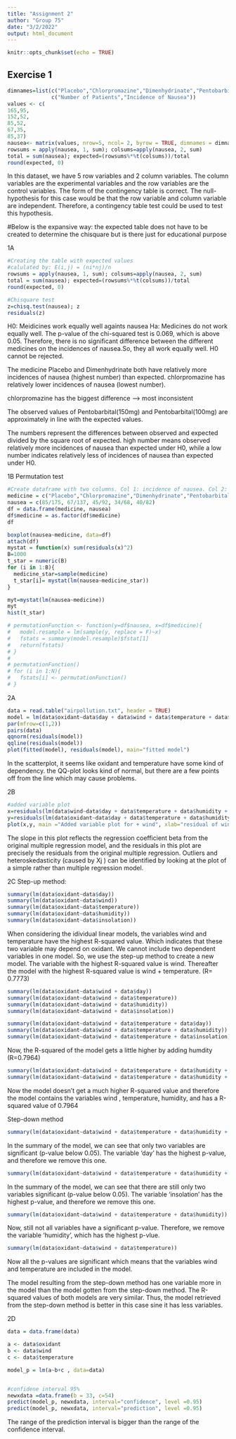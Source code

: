 ---
title: "Assignment 2"
author: "Group 75"
date: "3/2/2022"
output: html_document
---

```{r setup, include=FALSE}
knitr::opts_chunk$set(echo = TRUE)
```

## Exercise 1

```{r}
dimnames=list(c("Placebo","Chlorpromazine","Dimenhydrinate","Pentobarbital(100mg)","Pentobarbital(150mg)"),
              c("Number of Patients","Incidence of Nausea"))
values <- c( 
165,95,
152,52,
85,52,
67,35,
85,37)
nausea<- matrix(values, nrow=5, ncol= 2, byrow = TRUE, dimnames = dimnames)
rowsums = apply(nausea, 1, sum); colsums=apply(nausea, 2, sum)
total = sum(nausea); expected=(rowsums%*%t(colsums))/total
round(expected, 0)
```
In this dataset, we have 5 row variables and 2 column variables. The column variables are the experimental variables and the row variables are the control variables. The form of the contingency table is correct. The null-hypothesis for this case would be that the row variable and column variable are independent. Therefore, a contingency table test could be used to test this hypothesis.  

#Below is the expansive way: the expected table does not have to be created to determine the chisquare but is there just for educational purpose

1A
```{r}
#Creating the table with expected values
#calulated by: E(i,j) = (ni*nj)/n
rowsums = apply(nausea, 1, sum); colsums=apply(nausea, 2, sum)
total = sum(nausea); expected=(rowsums%*%t(colsums))/total
round(expected, 0)

#Chisquare test
z=chisq.test(nausea); z
residuals(z)
```
H0: Meidicines work equally well againts nausea
Ha: Medicines do not work equally well.
The p-value of the chi-squared test is 0.069, which is above 0.05. Therefore, there is no significant difference between the different medicines on the incidences of nausea.So, they all work equally well. H0 cannot be rejected.

The medicine Placebo and Dimenhydrinate both have relatively more incidences of nausea (highest number) than expected. chlorpromazine has relatively lower incidences of nausea (lowest number). 

chlorpromazine has the biggest difference --> most inconsistent

The observed values of Pentobarbital(150mg) and Pentobarbital(100mg) are approximately in line with the expected values.

The numbers represent the differences between observed and expected divided by the square root of expected. high number means observed relatively more incidences of nausea than expected under H0, while a low number indicates relatively less of incidences of nausea than expected under H0.

1B
Permutation test

```{r}
#Create dataframe with two columns. Col 1: incidence of nausea. Col 2: the medicine
medicine = c("Placebo","Chlorpromazine","Dimenhydrinate","Pentobarbital(100mg)","Pentobarbital(150mg)")
nausea = c(85/175, 67/137, 45/92, 34/68, 40/82)
df = data.frame(medicine, nausea)
df$medicine = as.factor(df$medicine)
df
```
```{r}
boxplot(nausea~medicine, data=df)
attach(df)
mystat = function(x) sum(residuals(x)^2)
B=1000
t_star = numeric(B)
for (i in 1:B){
  medicine_star=sample(medicine)
  t_star[i]= mystat(lm(nausea~medicine_star))
}

myt=mystat(lm(nausea~medicine))
myt
hist(t_star)

# permutationFunction <- function(y=df$nausea, x=df$medicine){
#   model.resample = lm(sample(y, replace = F)~x)
#   fstats = summary(model.resample)$fstat[1]
#   return(fstats)
# }
# 
# permutationFunction()
# for (i in 1:N){
#   fstats[i] <- permutationFunction()
# }

```











2A
```{r}
data = read.table("airpollution.txt", header = TRUE)
model = lm(data$oxidant~data$day + data$wind + data$temperature + data$humidity + data$insolation)
par(mfrow=c(1,2))
pairs(data)
qqnorm(residuals(model))
qqline(residuals(model))
plot(fitted(model), residuals(model), main="fitted model")
```

In the scatterplot, it seems like oxidant and temperature have some kind of dependency. 
the QQ-plot looks kind of normal, but there are a few points off from the line which may cause problems. 


2B
```{r}
#added variable plot
x=residuals(lm(data$wind~data$day + data$temperature + data$humidity + data$insolation))
y=residuals(lm(data$oxidant~data$day + data$temperature + data$humidity + data$insolation))
plot(x,y, main ="Added variable plot for + wind", xlab="residual of wind", ylab="residual of oxidant")
```
The slope in this plot reflects the regression coefficient beta from the original multiple regression model, and the residuals in this plot are precisely the residuals from the original multiple regression. Outliers and heteroskedasticity (caused by Xj ) can be identified by looking at the plot of a simple rather than multiple regression model.


2C
Step-up method:
```{r}
summary(lm(data$oxidant~data$day))
summary(lm(data$oxidant~data$wind))
summary(lm(data$oxidant~data$temperature))
summary(lm(data$oxidant~data$humidity))
summary(lm(data$oxidant~data$insolation))
```

When considering the idividual linear models, the variables wind and temperature have the highest R-squared value. Which indicates that these two variable may depend on oxidant. We cannot include two dependent variables in one model. So, we use the step-up method to create a new model.
The variable with the highest R-squared value is wind.
Thereafter the model with the highest R-squared value is wind + temperature. (R= 0.7773)
```{r}
summary(lm(data$oxidant~data$wind + data$day))
summary(lm(data$oxidant~data$wind + data$temperature))
summary(lm(data$oxidant~data$wind + data$humidity))
summary(lm(data$oxidant~data$wind + data$insolation))
```
```{r}
summary(lm(data$oxidant~data$wind + data$temperature + data$day))
summary(lm(data$oxidant~data$wind + data$temperature + data$humidity))
summary(lm(data$oxidant~data$wind + data$temperature + data$insolation))
```
Now, the R-squared of the model gets a little higher by adding humdity (R=0.7964)

```{r}
summary(lm(data$oxidant~data$wind + data$temperature + data$humidity + data$day))
summary(lm(data$oxidant~data$wind + data$temperature + data$humidity + data$insolation))
```
Now the model doesn't get a much higher R-squared value and therefore the model contains the variables wind , temperature, humidity, and has a R-squared value of 0.7964


Step-down method
```{r}
summary(lm(data$oxidant~data$wind + data$temperature + data$humidity + data$day + data$insolation))
```
In the summary of the model, we can see that only two variables are significant (p-value below 0.05). The variable 'day' has the highest p-value, and therefore we remove this one.

```{r}
summary(lm(data$oxidant~data$wind + data$temperature + data$humidity + data$insolation))
```
In the summary of the model, we can see that there are still only two variables significant (p-value below 0.05). The variable 'insolation' has the highest p-value, and therefore we remove this one.
```{r}
summary(lm(data$oxidant~data$wind + data$temperature + data$humidity))
```
Now, still not all variables have a significant p-value. Therefore, we remove the variable 'humidity', which has the highest p-vlue.
```{r}
summary(lm(data$oxidant~data$wind + data$temperature))
```
Now all the p-values are significant which means that the variables wind and temperature are included in the model.

The model resulting from the step-down method has one variable more in the model than the model gotten from the step-down method. The R-squared values of both models are very similar. Thus, the model retrieved from the step-down method is better in this case sine it has less variables.

2D
```{r}
data = data.frame(data)

a <- data$oxidant
b <- data$wind
c <- data$temperature

model_p = lm(a~b+c , data=data)


#confidene interval 95%
newxdata =data.frame(b = 33, c=54)
predict(model_p, newxdata, interval="confidence", level =0.95)
predict(model_p, newxdata, interval="prediction", level =0.95)
```
The range of the prediction interval is bigger than the range of the confidence interval. 





















